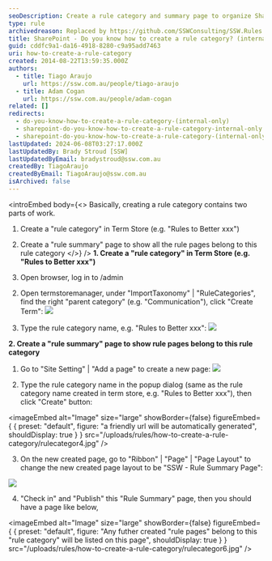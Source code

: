 ```yaml
---
seoDescription: Create a rule category and summary page to organize SharePoint rules and improve user navigation.
type: rule
archivedreason: Replaced by https://github.com/SSWConsulting/SSW.Rules.Content/wiki/How-to-Add-and-Edit-Categories-and-Top-Categories
title: SharePoint - Do you know how to create a rule category? (internal only)
guid: cddfc9a1-da16-4918-8280-c9a95add7463
uri: how-to-create-a-rule-category
created: 2014-08-22T13:59:35.000Z
authors:
  - title: Tiago Araujo
    url: https://ssw.com.au/people/tiago-araujo
  - title: Adam Cogan
    url: https://ssw.com.au/people/adam-cogan
related: []
redirects:
  - do-you-know-how-to-create-a-rule-category-(internal-only)
  - sharepoint-do-you-know-how-to-create-a-rule-category-internal-only
  - sharepoint-do-you-know-how-to-create-a-rule-category-(internal-only)
lastUpdated: 2024-06-08T03:27:17.000Z
lastUpdatedBy: Brady Stroud [SSW]
lastUpdatedByEmail: bradystroud@ssw.com.au
createdBy: TiagoAraujo
createdByEmail: TiagoAraujo@ssw.com.au
isArchived: false
---
```


<introEmbed
  body={<>
Basically, creating a rule category contains two parts of work.

1. Create a "rule category" in Term Store (e.g. "Rules to Better xxx")
2. Create a "rule summary" page to show all the rule pages belong to this rule category
  </>}
/>
**1. Create a "rule category" in Term Store (e.g. "Rules to Better xxx")**

1. Open browser, log in to /admin

2) Open termstoremanager, under "ImportTaxonomy" | "RuleCategories", find the right "parent category" (e.g. "Communication"), click "Create Term":
   ![](/uploads/rules/how-to-create-a-rule-category/rulecategor1.jpg)

3) Type the rule category name, e.g. "Rules to Better xxx":
   ![](/uploads/rules/how-to-create-a-rule-category/rulecategor2.jpg)

**2. Create a "rule summary" page to show rule pages belong to this rule category**

1. Go to "Site Setting" | "Add a page" to create a new page:
   ![](/uploads/rules/how-to-create-a-rule-category/rulecategor3.jpg)

2. Type the rule category name in the popup dialog (same as the rule category name created in term store, e.g. "Rules to Better xxx"), then click "Create" button:
   
<imageEmbed
  alt="Image"
  size="large"
  showBorder={false}
  figureEmbed={ {
    preset: "default",
    figure: "a friendly url will be automatically generated",
    shouldDisplay: true
  } }
  src="/uploads/rules/how-to-create-a-rule-category/rulecategor4.jpg"
/>


3. On the new created page, go to "Ribbon" | "Page" | "Page Layout" to change the new created page layout to be "SSW - Rule Summary Page":

![](/uploads/rules/how-to-create-a-rule-category/rulecategor5.jpg)

4. "Check in" and "Publish" this "Rule Summary" page, then you should have a page like below,


<imageEmbed
  alt="Image"
  size="large"
  showBorder={false}
  figureEmbed={ {
    preset: "default",
    figure: "Any futher created \"rule pages\" belong to this \"rule category\" will be listed on this page",
    shouldDisplay: true
  } }
  src="/uploads/rules/how-to-create-a-rule-category/rulecategor6.jpg"
/>
